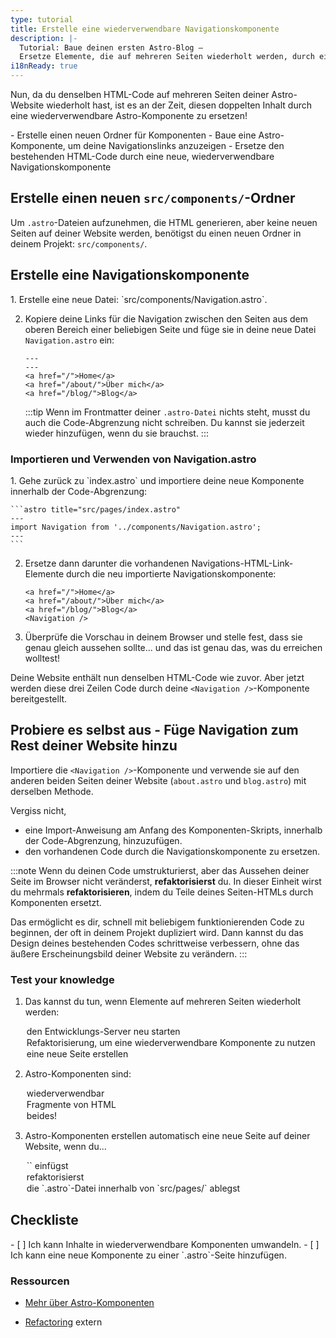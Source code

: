 ```yaml
---
type: tutorial
title: Erstelle eine wiederverwendbare Navigationskomponente
description: |-
  Tutorial: Baue deinen ersten Astro-Blog —
  Ersetze Elemente, die auf mehreren Seiten wiederholt werden, durch eine wiederverwendbare Komponente
i18nReady: true
---
```



Nun, da du denselben HTML-Code auf mehreren Seiten deiner Astro-Website wiederholt hast, ist es an der Zeit, diesen doppelten Inhalt durch eine wiederverwendbare Astro-Komponente zu ersetzen!

<PreCheck>
  - Erstelle einen neuen Ordner für Komponenten
  - Baue eine Astro-Komponente, um deine Navigationslinks anzuzeigen
  - Ersetze den bestehenden HTML-Code durch eine neue, wiederverwendbare Navigationskomponente
</PreCheck>

## Erstelle einen neuen `src/components/`-Ordner

Um `.astro`-Dateien aufzunehmen, die HTML generieren, aber keine neuen Seiten auf deiner Website werden, benötigst du einen neuen Ordner in deinem Projekt: `src/components/`.


## Erstelle eine Navigationskomponente

<Steps>
1. Erstelle eine neue Datei: `src/components/Navigation.astro`.

2. Kopiere deine Links für die Navigation zwischen den Seiten aus dem oberen Bereich einer beliebigen Seite und füge sie in deine neue Datei `Navigation.astro` ein:

    ```astro title="src/components/Navigation.astro" "---"
    ---
    ---
    <a href="/">Home</a>
    <a href="/about/">Über mich</a>
    <a href="/blog/">Blog</a>
    ```
    :::tip
    Wenn im Frontmatter deiner `.astro-Datei` nichts steht, musst du auch die Code-Abgrenzung nicht schreiben. Du kannst sie jederzeit wieder hinzufügen, wenn du sie brauchst.
    :::
</Steps>

### Importieren und Verwenden von Navigation.astro

<Steps>
1. Gehe zurück zu `index.astro` und importiere deine neue Komponente innerhalb der Code-Abgrenzung:

    ```astro title="src/pages/index.astro"
    ---
    import Navigation from '../components/Navigation.astro';
    ---
    ```

2. Ersetze dann darunter die vorhandenen Navigations-HTML-Link-Elemente durch die neu importierte Navigationskomponente:

    ```astro title="src/pages/index.astro" del={1-3} ins={4}
    <a href="/">Home</a>
    <a href="/about/">Über mich</a>
    <a href="/blog/">Blog</a>
    <Navigation />
    ```

3. Überprüfe die Vorschau in deinem Browser und stelle fest, dass sie genau gleich aussehen sollte... und das ist genau das, was du erreichen wolltest!
</Steps>

Deine Website enthält nun denselben HTML-Code wie zuvor. Aber jetzt werden diese drei Zeilen Code durch deine `<Navigation />`-Komponente bereitgestellt.

<Box icon="puzzle-piece">

## Probiere es selbst aus - Füge Navigation zum Rest deiner Website hinzu

Importiere die `<Navigation />`-Komponente und verwende sie auf den anderen beiden Seiten deiner Website (`about.astro` und `blog.astro`) mit derselben Methode.

Vergiss nicht,
- eine Import-Anweisung am Anfang des Komponenten-Skripts, innerhalb der Code-Abgrenzung, hinzuzufügen.
- den vorhandenen Code durch die Navigationskomponente zu ersetzen.

</Box>

:::note
Wenn du deinen Code umstrukturierst, aber das Aussehen deiner Seite im Browser nicht veränderst, **refaktorisierst** du. In dieser Einheit wirst du mehrmals **refaktorisieren**, indem du Teile deines Seiten-HTMLs durch Komponenten ersetzt.

Das ermöglicht es dir, schnell mit beliebigem funktionierenden Code zu beginnen, der oft in deinem Projekt dupliziert wird. Dann kannst du das Design deines bestehenden Codes schrittweise verbessern, ohne das äußere Erscheinungsbild deiner Website zu verändern.
:::



<Box icon="question-mark">

### Test your knowledge



1. Das kannst du tun, wenn Elemente auf mehreren Seiten wiederholt werden:
    <MultipleChoice>
      <Option>
        den Entwicklungs-Server neu starten
      </Option>
      <Option isCorrect>
        Refaktorisierung, um eine wiederverwendbare Komponente zu nutzen
      </Option>
      <Option>
        eine neue Seite erstellen
      </Option>
    </MultipleChoice>

2. Astro-Komponenten sind:
    <MultipleChoice>
      <Option>
        wiederverwendbar
      </Option>
      <Option>
        Fragmente von HTML
      </Option>
      <Option isCorrect>
        beides!
      </Option>
    </MultipleChoice>

3. Astro-Komponenten erstellen automatisch eine neue Seite auf deiner Website, wenn du...
    <MultipleChoice>
      <Option>
        `<html></html>` einfügst
      </Option>
      <Option>
        refaktorisierst
      </Option>
      <Option isCorrect>
        die `.astro`-Datei innerhalb von `src/pages/` ablegst
      </Option>
    </MultipleChoice>
</Box>

<Box icon="check-list">

## Checkliste

<Checklist>
- [ ] Ich kann Inhalte in wiederverwendbare Komponenten umwandeln.
- [ ] Ich kann eine neue Komponente zu einer `.astro`-Seite hinzufügen.
</Checklist>

</Box>

### Ressourcen

- [Mehr über Astro-Komponenten](/de/basics/astro-components/)

- [Refactoring](https://refactoring.com/) <Badge>extern</Badge>
